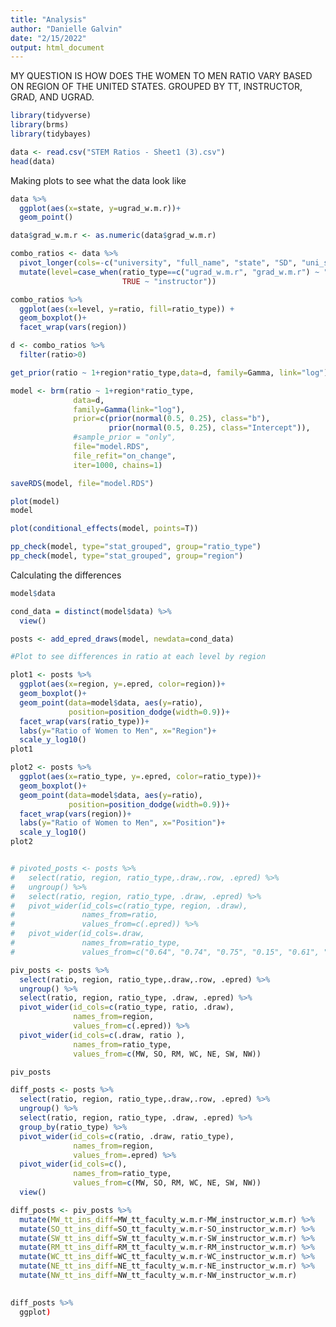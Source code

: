 ```yaml
---
title: "Analysis"
author: "Danielle Galvin"
date: "2/15/2022"
output: html_document
---
```


MY QUESTION IS HOW DOES THE WOMEN TO MEN RATIO VARY BASED ON REGION OF THE UNITED STATES. GROUPED BY TT, INSTRUCTOR, GRAD, AND UGRAD.

```r
library(tidyverse)
library(brms)
library(tidybayes)
```

```r
data <- read.csv("STEM Ratios - Sheet1 (3).csv")
head(data)
```

Making plots to see what the data look like
```r
data %>% 
  ggplot(aes(x=state, y=ugrad_w.m.r))+
  geom_point()

data$grad_w.m.r <- as.numeric(data$grad_w.m.r)

combo_ratios <- data %>% 
  pivot_longer(cols=-c("university", "full_name", "state", "SD", "uni_size", "uni_type", "dept", "region"), names_to="ratio_type", values_to="ratio") %>% 
  mutate(level=case_when(ratio_type==c("ugrad_w.m.r", "grad_w.m.r") ~ "student",
                         TRUE ~ "instructor"))

combo_ratios %>% 
  ggplot(aes(x=level, y=ratio, fill=ratio_type)) +
  geom_boxplot()+
  facet_wrap(vars(region))
```

```r
d <- combo_ratios %>% 
  filter(ratio>0)

get_prior(ratio ~ 1+region*ratio_type,data=d, family=Gamma, link="log")

model <- brm(ratio ~ 1+region*ratio_type,
              data=d,
              family=Gamma(link="log"),
              prior=c(prior(normal(0.5, 0.25), class="b"),
                      prior(normal(0.5, 0.25), class="Intercept")),
              #sample_prior = "only",
              file="model.RDS",
              file_refit="on_change",
              iter=1000, chains=1)

saveRDS(model, file="model.RDS")

plot(model)
model

plot(conditional_effects(model, points=T))

pp_check(model, type="stat_grouped", group="ratio_type")
pp_check(model, type="stat_grouped", group="region")

```

Calculating the differences
```r
model$data

cond_data = distinct(model$data) %>% 
  view()

posts <- add_epred_draws(model, newdata=cond_data)

#Plot to see differences in ratio at each level by region

plot1 <- posts %>% 
  ggplot(aes(x=region, y=.epred, color=region))+
  geom_boxplot()+
  geom_point(data=model$data, aes(y=ratio),
             position=position_dodge(width=0.9))+
  facet_wrap(vars(ratio_type))+
  labs(y="Ratio of Women to Men", x="Region")+
  scale_y_log10()
plot1

plot2 <- posts %>% 
  ggplot(aes(x=ratio_type, y=.epred, color=ratio_type))+
  geom_boxplot()+
  geom_point(data=model$data, aes(y=ratio),
             position=position_dodge(width=0.9))+
  facet_wrap(vars(region))+
  labs(y="Ratio of Women to Men", x="Position")+
  scale_y_log10()
plot2


# pivoted_posts <- posts %>% 
#   select(ratio, region, ratio_type,.draw,.row, .epred) %>% 
#   ungroup() %>% 
#   select(ratio, region, ratio_type, .draw, .epred) %>%
#   pivot_wider(id_cols=c(ratio_type, region, .draw),
#               names_from=ratio,
#               values_from=c(.epred)) %>% 
#   pivot_wider(id_cols=.draw,
#               names_from=ratio_type,
#               values_from=c("0.64", "0.74", "0.75", "0.15", "0.61", "0.3", "0.09", "0.57", "0.55", "0.67", "0.14", "0.44", "0.17", "0.58", "0.53", "0.2", "0.23", "1", "0.18", "0.54", "0.62", "0.16", "0.5", "0.52", "0.4", "0.25", "0.31", "0.71", "0.22", "0.33", "0.27", "0.21", "0.11", "0.59", "0.39", "0.7", "0.08", "0.35", "0.69", "0.29", "0.1", "0.12", "0.73", "0.36", "0.6", "0.13", "0.47", "0.41", "0.42", "0.63", "0.81", "0.38", "0.65", "0.26", "0.79", "0.66", "0.34", "0.28", "0.72", "0.46", "0.43", "0.48","0.68", "0.24", "0.8", "0.45", "0.37", "0.89", "0.56", "0.19", "0.9", "0.32","0.625", "0.83", "0.125", "0.49", "0.615", "0.341", "0.05", "0.86", "0.07" ))

piv_posts <- posts %>% 
  select(ratio, region, ratio_type,.draw,.row, .epred) %>% 
  ungroup() %>% 
  select(ratio, region, ratio_type, .draw, .epred) %>%
  pivot_wider(id_cols=c(ratio_type, ratio, .draw),
              names_from=region,
              values_from=c(.epred)) %>% 
  pivot_wider(id_cols=c(.draw, ratio ),
              names_from=ratio_type,
              values_from=c(MW, SO, RM, WC, NE, SW, NW))

piv_posts

diff_posts <- posts %>% 
  select(ratio, region, ratio_type,.draw,.row, .epred) %>% 
  ungroup() %>% 
  select(ratio, region, ratio_type, .draw, .epred) %>%
  group_by(ratio_type) %>% 
  pivot_wider(id_cols=c(ratio, .draw, ratio_type),
              names_from=region,
              values_from=.epred) %>% 
  pivot_wider(id_cols=c(),
              names_from=ratio_type,
              values_from=c(MW, SO, RM, WC, NE, SW, NW))
  view()

diff_posts <- piv_posts %>% 
  mutate(MW_tt_ins_diff=MW_tt_faculty_w.m.r-MW_instructor_w.m.r) %>% 
  mutate(SO_tt_ins_diff=SO_tt_faculty_w.m.r-SO_instructor_w.m.r) %>% 
  mutate(SW_tt_ins_diff=SW_tt_faculty_w.m.r-SW_instructor_w.m.r) %>% 
  mutate(RM_tt_ins_diff=RM_tt_faculty_w.m.r-RM_instructor_w.m.r) %>% 
  mutate(WC_tt_ins_diff=WC_tt_faculty_w.m.r-WC_instructor_w.m.r) %>% 
  mutate(NE_tt_ins_diff=NE_tt_faculty_w.m.r-NE_instructor_w.m.r) %>% 
  mutate(NW_tt_ins_diff=NW_tt_faculty_w.m.r-NW_instructor_w.m.r) 
  

diff_posts %>% 
  ggplot)

  
```













































